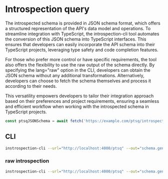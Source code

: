 # Introspection query

The introspected schema is provided in JSON schema format, which offers a structured representation of the API's data model and operations. To streamline integration with TypeScript, the introspection-cli tool automates the conversion of this JSON schema into TypeScript interfaces. This ensures that developers can easily incorporate the API schema into their TypeScript projects, leveraging type safety and code completion features.

For those who prefer more control or have specific requirements, the tool also offers the flexibility to use the raw output of the schema directly. By specifying the lang="raw" option in the CLI, developers can obtain the JSON schema without any additional transformations. Alternatively, developers can choose to fetch the schema themselves and process it according to their needs.

This versatility empowers developers to tailor their integration approach based on their preferences and project requirements, ensuring a seamless and efficient workflow when working with the introspected schema in TypeScript projects.

```ts copy
const ptsqJSONSchema = await fetch('https://example.com/ptsq/introspection');
```

## CLI

```bash copy
instrospection-cli --url="http://localhost:4000/ptsq" --out="schema.generated.ts"
```

### raw introspection

```bash copy
instrospection-cli --url="http://localhost:4000/ptsq" --out="schema.generated.ts" --lang="raw"
```
